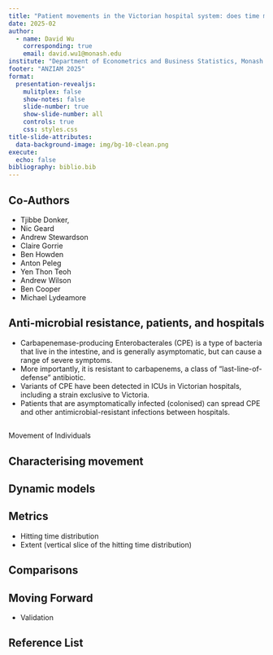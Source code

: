 ```yaml
---
title: "Patient movements in the Victorian hospital system: does time matter?"
date: 2025-02
author:
  - name: David Wu
    corresponding: true
    email: david.wu1@monash.edu 
institute: "Department of Econometrics and Business Statistics, Monash University"
footer: "ANZIAM 2025"
format:
  presentation-revealjs:
    mulitplex: false
    show-notes: false
    slide-number: true
    show-slide-number: all
    controls: true
    css: styles.css
title-slide-attributes: 
  data-background-image: img/bg-10-clean.png
execute: 
  echo: false
bibliography: biblio.bib
---
```

## Co-Authors
  - Tjibbe Donker, []{style="color:grey"} 
  - Nic Geard
  - Andrew Stewardson
  - Claire Gorrie
  - Ben Howden
  - Anton Peleg
  - Yen Thon Teoh
  - Andrew Wilson
  - Ben Cooper
  - Michael Lydeamore

## Anti-microbial resistance, patients, and hospitals

:::{.incremental}
- Carbapenemase-producing Enterobacterales (CPE) is a type of bacteria that live in the intestine, and is generally asymptomatic, but can cause a range of severe symptoms.
- More importantly, it is resistant to carbapenems, a class of "last-line-of-defense" antibiotic.
- Variants of CPE have been detected in ICUs in Victorian hospitals, including a strain exclusive to Victoria.
- Patients that are asymptomatically infected (colonised) can spread CPE and other antimicrobial-resistant infections between hospitals.
:::


## {.standout .monash-bg-blue .center}
Movement of Individuals

## Characterising movement 


<!-- 
Movement is charactersied by two processes: discharge from hospital and return to hospital
These two processes can be treated as roughly Poisson with some rate parameter
In the first case, we see that the distribution is relatively ???
In the case of return to hospital 

We note that in the static network, the time to return to hospital is modelled as a static value, if not a zero value.
-->


## Dynamic models


## Metrics

- Hitting time distribution
- Extent (vertical slice of the hitting time distribution)   

## Comparisons


## Moving Forward

- Validation

## Reference List
